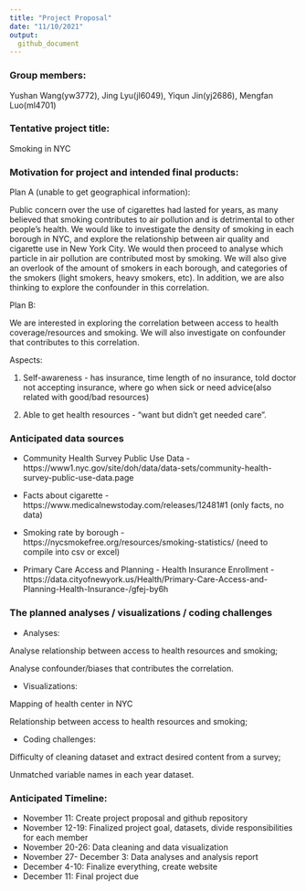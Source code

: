 ```yaml
---
title: "Project Proposal"
date: "11/10/2021"
output: 
  github_document
---
```


### Group members:
Yushan Wang(yw3772), Jing Lyu(jl6049), Yiqun Jin(yj2686), Mengfan Luo(ml4701)

### Tentative project title:
Smoking in NYC

### Motivation for project and intended final products:

Plan A (unable to get geographical information):

Public concern over the use of cigarettes had lasted for years, as many believed that smoking contributes to air pollution and is detrimental to other people’s health. We would like to investigate the density of smoking in each borough in NYC, and explore the relationship between air quality and cigarette use in New York City. We would then proceed to analyse which particle in air pollution are contributed most by smoking. 
We will also give an overlook of the amount of smokers in each borough, and categories of the smokers (light smokers, heavy smokers, etc). In addition, we are also thinking to explore the confounder in this correlation.

Plan B:

We are interested in exploring the correlation between access to health coverage/resources and smoking. We will also investigate on confounder that contributes to this correlation. 

Aspects:

1. Self-awareness - has insurance, time length of no insurance, told doctor not accepting insurance, where go when sick or need advice(also related with good/bad resources)

2. Able to get health resources - "want but didn't get needed care".


### Anticipated data sources

* Community Health Survey Public Use Data - https://www1.nyc.gov/site/doh/data/data-sets/community-health-survey-public-use-data.page

* Facts about cigarette - https://www.medicalnewstoday.com/releases/12481#1 (only facts, no data)

* Smoking rate by borough - https://nycsmokefree.org/resources/smoking-statistics/ (need to compile into csv or excel)

* Primary Care Access and Planning - Health Insurance Enrollment - https://data.cityofnewyork.us/Health/Primary-Care-Access-and-Planning-Health-Insurance-/gfej-by6h

### The planned analyses / visualizations / coding challenges

* Analyses:

Analyse relationship between access to health resources and smoking;

Analyse confounder/biases that contributes the correlation.


* Visualizations: 

Mapping of health center in NYC

Relationship between access to health resources and smoking;


* Coding challenges: 

Difficulty of cleaning dataset and extract desired content from a survey;

Unmatched variable names in each year dataset.



### Anticipated Timeline:

* November 11: Create project proposal and github repository
* November 12-19: Finalized project goal, datasets, divide responsibilities for each member
* November 20-26: Data cleaning and data visualization
* November 27- December 3: Data analyses and analysis report
* December 4-10: Finalize everything, create website
* December 11: Final project due

